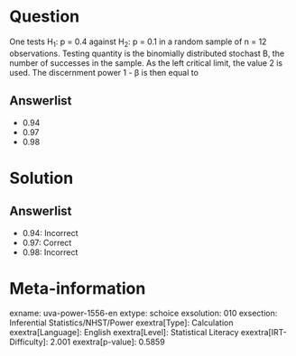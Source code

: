 Question
========

One tests H~1~: p = 0.4 against H~2~: p = 0.1 in a random sample of n = 12 observations. Testing quantity is the binomially distributed stochast B, the number of successes in the sample. As the left critical limit, the value 2 is used. The discernment power 1 - β is then equal to

Answerlist
----------

* 0.94
* 0.97
* 0.98

Solution
========

Answerlist
----------

* 0.94: Incorrect
* 0.97: Correct
* 0.98: Incorrect

Meta-information
================
exname: uva-power-1556-en
extype: schoice
exsolution: 010
exsection: Inferential Statistics/NHST/Power
exextra[Type]: Calculation
exextra[Language]: English
exextra[Level]: Statistical Literacy
exextra[IRT-Difficulty]: 2.001
exextra[p-value]: 0.5859
